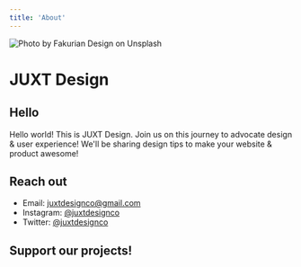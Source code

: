 ```yaml
---
title: 'About'
---
```



![Photo by Fakurian Design on Unsplash](./cover.png)

# JUXT Design

## Hello

Hello world! This is JUXT Design. Join us on this journey to advocate design & user experience! We'll be sharing design tips to make your website & product awesome!

## Reach out

- Email: [juxtdesignco@gmail.com](mailto:juxtdesignco@gmail.com)
- Instagram: [@juxtdesignco](https://instagram.com/juxtdesignco)
- Twitter: [@juxtdesignco](https://twitter.com/juxtdesignco)

## Support our projects!

<ProjectList data={projects} />
